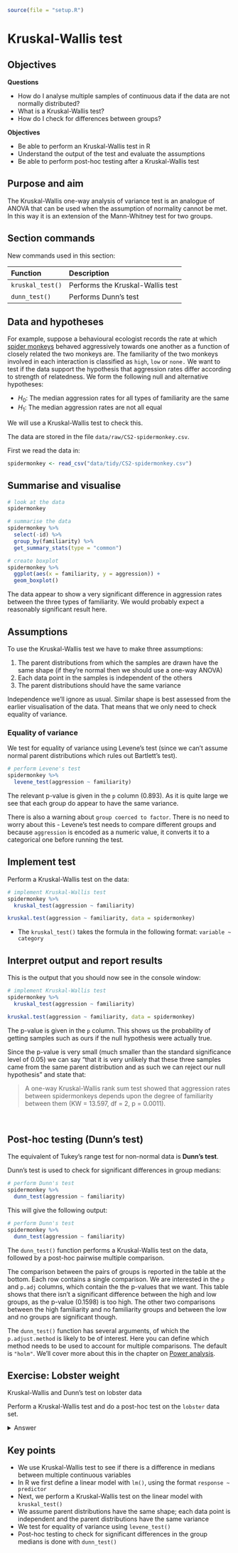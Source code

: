 ```r
source(file = "setup.R")
```

# Kruskal-Wallis test

## Objectives
:::objectives
**Questions**

- How do I analyse multiple samples of continuous data if the data are not normally distributed?
- What is a Kruskal-Wallis test?
- How do I check for differences between groups?

**Objectives**

- Be able to perform an Kruskal-Wallis test in R
- Understand the output of the test and evaluate the assumptions
- Be able to perform post-hoc testing after a Kruskal-Wallis test
:::

## Purpose and aim
The Kruskal-Wallis one-way analysis of variance test is an analogue of ANOVA that can be used when the assumption of normality cannot be met. In this way it is an extension of the Mann-Whitney test for two groups.

## Section commands
New commands used in this section:

| Function| Description|
|:- |:- |
|`kruskal_test()`| Performs the Kruskal-Wallis test |
|`dunn_test()`| Performs Dunn's test |

## Data and hypotheses
For example, suppose a behavioural ecologist records the rate at which [spider monkeys](https://en.wikipedia.org/wiki/Spider_monkey) behaved aggressively towards one another as a function of closely related the two monkeys are. The familiarity of the two monkeys involved in each interaction is classified as `high`, `low` or `none.` We want to test if the data support the hypothesis that aggression rates differ according to strength of relatedness. We form the following null and alternative hypotheses:

-	$H_0$: The median aggression rates for all types of familiarity are the same
-	$H_1$: The median aggression rates are not all equal

We will use a Kruskal-Wallis test to check this.

The data are stored in the file `data/raw/CS2-spidermonkey.csv`.

First we read the data in:

```r
spidermonkey <- read_csv("data/tidy/CS2-spidermonkey.csv")
```

## Summarise and visualise

```r
# look at the data
spidermonkey

# summarise the data
spidermonkey %>% 
  select(-id) %>% 
  group_by(familiarity) %>% 
  get_summary_stats(type = "common")

# create boxplot
spidermonkey %>% 
  ggplot(aes(x = familiarity, y = aggression)) +
  geom_boxplot()
```

The data appear to show a very significant difference in aggression rates between the three types of familiarity. We would probably expect a reasonably significant result here.

## Assumptions
To use the Kruskal-Wallis test we have to make three assumptions:

1.	The parent distributions from which the samples are drawn have the same shape (if they’re normal then we should use a one-way ANOVA)
2.	Each data point in the samples is independent of the others
3.	The parent distributions should have the same variance

Independence we’ll ignore as usual. Similar shape is best assessed from the earlier visualisation of the data. That means that we only need to check equality of variance.

### Equality of variance

We test for equality of variance using Levene’s test (since we can’t assume normal parent distributions which rules out Bartlett’s test).

```r
# perform Levene's test
spidermonkey %>% 
  levene_test(aggression ~ familiarity)
```

The relevant p-value is given in the `p` column (0.893). As it is quite large we see that each group do appear to have the same variance.

There is also a warning about `group coerced to factor`. There is no need to worry about this - Levene's test needs to compare different groups and because `aggression` is encoded as a numeric value, it converts it to a categorical one before running the test.

## Implement test
Perform a Kruskal-Wallis test on the data:

```r
# implement Kruskal-Wallis test
spidermonkey %>% 
  kruskal_test(aggression ~ familiarity)

kruskal.test(aggression ~ familiarity, data = spidermonkey)
```

-	The `kruskal_test()` takes the formula in the following format: `variable ~ category`

## Interpret output and report results
This is the output that you should now see in the console window:

```r
# implement Kruskal-Wallis test
spidermonkey %>% 
  kruskal_test(aggression ~ familiarity)

kruskal.test(aggression ~ familiarity, data = spidermonkey)
```

The p-value is given in the `p` column. This shows us the probability of getting samples such as ours if the null hypothesis were actually true.

Since the p-value is very small (much smaller than the standard significance level of 0.05) we can say "that it is very unlikely that these three samples came from the same parent distribution and as such we can reject our null hypothesis" and state that:

> A one-way Kruskal-Wallis rank sum test showed that aggression rates between spidermonkeys depends upon the degree of familiarity between them (KW = 13.597, df = 2, p = 0.0011).

<br />

## Post-hoc testing (Dunn's test)
The equivalent of Tukey’s range test for non-normal data is **Dunn’s test**.

Dunn's test is used to check for significant differences in group medians:

```r
# perform Dunn's test
spidermonkey %>% 
  dunn_test(aggression ~ familiarity)
```

This will give the following output:

```r
# perform Dunn's test
spidermonkey %>% 
  dunn_test(aggression ~ familiarity)
```

The `dunn_test()` function performs a Kruskal-Wallis test on the data, followed by a post-hoc pairwise multiple comparison.

The comparison between the pairs of groups is reported in the table at the bottom. Each row contains a single comparison. We are interested in the `p` and `p.adj` columns, which contain the the p-values that we want. This table shows that there isn’t a significant difference between the high and low groups, as the p-value (0.1598) is too high. The other two comparisons between the high familiarity and no familiarity groups and between the low and no groups are significant though.

The `dunn_test()` function has several arguments, of which the `p.adjust.method` is likely to be of interest. Here you can define which method needs to be used to account for multiple comparisons. The default is `"holm"`. We'll cover more about this in the chapter on [Power analysis](#cs6-intro).

## Exercise: Lobster weight
:::exercise
Kruskal-Wallis and Dunn's test on lobster data

Perform a Kruskal-Wallis test and do a post-hoc test on the `lobster` data set.

<details><summary>Answer</summary>

### Hypotheses

- $H_0$ : all medians are equal
- $H_1$ : not all medians are equal

### Import data, summarise and visualise
```r
# load the data in the background
lobsters <- read_csv("data/tidy/CS2-lobsters.csv")
```

All done previously.

### Assumptions

From before, since the data are normal enough they are definitely similar enough for a Kruskal-Wallis test and they do all have equality of variance from out assessment of the diagnostic plots. For completeness though we will look at Levene's test

```r
lobsters %>% 
  levene_test(weight ~ diet)
```

Given that the p-value is so high, this again agrees with our previous assessment that the equality of variance assumption is well met. Rock on.

### Kruskal-Wallis test

```r
# implement Kruskal-Wallis test
lobsters %>% 
  kruskal_test(weight ~ diet)
```

> A Kruskal-Wallis test indicated that the median weight of juvenile lobsters did not differ significantly between diets (KW = 3.26, df = 2, p = 0.20).

<br />

### Post-hoc Dunn's test

Although rather unnecessary (and likely unwanted, since we don't want to be p-hacking), because we did not detect any significant differences between diets, we can perform the non-parametric equivalent of Tukey's range test: Dunn's test.

```r
# perform Dunn's test
lobsters %>% 
  dunn_test(weight ~ diet)
```

We can see that none of the comparisons are significant, either based on the uncorrected p-values (`p`) or the p-values adjusted for multiple comparisons (`p.adj`). This is consistent with what we found previously.

</details>
:::

## Key points

:::keypoints
- We use Kruskal-Wallis test to see if there is a difference in medians between multiple continuous variables
- In R we first define a linear model with `lm()`, using the format `response ~ predictor`
- Next, we perform a Kruskal-Wallis test on the linear model with `kruskal_test()`
- We assume parent distributions have the same shape; each data point is independent and the parent distributions have the same variance
- We test for equality of variance using `levene_test()`
- Post-hoc testing to check for significant differences in the group medians is done with `dunn_test()`
:::
